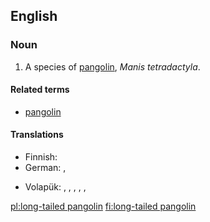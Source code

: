 {{wikipedia|pangolin}}
==English==

===Noun===
{{en-noun|sg=[[long-tailed]] [[pangolin]]}}

# A species of [[pangolin]], ''Manis tetradactyla''.

====Related terms====
* [[pangolin]]

====Translations====
{{trans-top|species}}
* Finnish: {{t-|fi|pitkähäntämuurahaiskäpy}}
* German: {{t-|de|Langschwanzschuppentier|n}}, {{t-|de|Schwarzbauchschuppentier|n}}
{{trans-mid}}
* Volapük: {{qualifier|♂♀}} {{t-|vo|lunagöbamanit}}, {{qualifier|♂}} {{t-|vo|lunagöbahimanit}}, {{qualifier|♀}} {{t-|vo|lunagöbajimanit}}, {{qualifier|♂♀ offspring}} {{t-|vo|lunagöbamanitül}}, {{qualifier|♂ offspring}} {{t-|vo|lunagöbahimanitül}}, {{qualifier|♀ offspring}} {{t-|vo|lunagöbajimanitül}}
{{trans-bottom}}

[[pl:long-tailed pangolin]]
[[fi:long-tailed pangolin]]